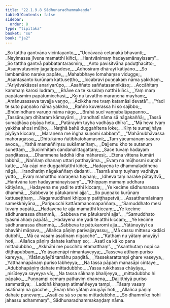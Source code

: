 ```yaml
---
title: "22.1.9.8 Sādhunaradhammakaṇḍa"
tableOfContents: false
sidebar:
  order: 8
type: "tipitaka"
basket: "su"
book: "ja2"
---
```



<DynamicBreadcrumb />

<Division number="1549" book="ja2">

<Paragraph number="2892" type="verses" book="ja2">
_So tattha gantvāna vicintayanto,_  
_“Uccāvacā cetanakā bhavanti;_  
_Nayimassa jīvena mamatthi kiñci,_  
_Hantvānimaṃ hadayamānayissaṃ”._  

</Paragraph>

</Division>
<Division number="1550" book="ja2">

<Paragraph number="2893" type="verses" book="ja2">
_So tattha gantvā pabbatantarasmiṃ,_  
_Anto pavisitvāna paduṭṭhacitto;_  
_Asaṃvutasmiṃ jagatippadese,_  
_Adhosiraṃ dhārayi kātiyāno._  

</Paragraph>

</Division>
<Division number="1551" book="ja2">

<Paragraph number="2894" type="verses" book="ja2">
_So lambamāno narake papāte,_  
_Mahabbhaye lomahaṃse vidugge;_  
_Asantasanto kurūnaṃ kattuseṭṭho,_  
_Iccabravi puṇṇakaṃ nāma yakkhaṃ._  

</Paragraph>

</Division>
<Division number="1552" book="ja2">

<Paragraph number="2895" type="verses" book="ja2">
_“Ariyāvakāsosi anariyarūpo,_  
_Asaññato saññatasannikāso;_  
_Accāhitaṃ kammaṃ karosi ludraṃ,_  
_Bhāve ca te kusalaṃ natthi kiñci._  

</Paragraph>

</Division>
<Division number="1553" book="ja2">

<Paragraph number="2896" type="verses" book="ja2">
_Yaṃ maṃ papātasmiṃ papātumicchasi,_  
_Ko nu tavattho maraṇena mayhaṃ;_  
_Amānusasseva tavajja vaṇṇo,_  
_Ācikkha me tvaṃ katamāsi devatā”._  

</Paragraph>

</Division>
<Division number="1554" book="ja2">

<Paragraph number="2897" type="verses" book="ja2">
_“Yadi te suto puṇṇako nāma yakkho,_  
_Rañño kuverassa hi so sajibbo;_  
_Bhūmindharo varuṇo nāma nāgo,_  
_Brahā sucī vaṇṇabalūpapanno._  

</Paragraph>

</Division>
<Division number="1555" book="ja2">

<Paragraph number="2898" type="verses" book="ja2">
_Tassānujaṃ dhītaraṃ kāmayāmi,_  
_Irandhatī nāma sā nāgakaññā;_  
_Tassā sumajjhāya piyāya hetu,_  
_Patārayiṃ tuyha vadhāya dhīra”._  

</Paragraph>

</Division>
<Division number="1556" book="ja2">

<Paragraph number="2899" type="verses" book="ja2">
_“Mā heva tvaṃ yakkha ahosi mūḷho,_  
_Naṭṭhā bahū duggahītena loke;_  
_Kiṃ te sumajjhāya piyāya kiccaṃ,_  
_Maraṇena me iṅgha suṇomi sabbaṃ”._  

</Paragraph>

</Division>
<Division number="1557" book="ja2">

<Paragraph number="2900" type="verses" book="ja2">
_“Mahānubhāvassa mahoragassa,_  
_Dhītukāmo ñātibhatohamasmi;_  
_Taṃ yācamānaṃ sasuro avoca,_  
_Yathā mamaññiṃsu sukāmanītaṃ._  

</Paragraph>

</Division>
<Division number="1558" book="ja2">

<Paragraph number="2901" type="verses" book="ja2">
_Dajjemu kho te sutanuṃ sunettaṃ,_  
_Sucimhitaṃ candanalittagattaṃ;_  
_Sace tuvaṃ hadayaṃ paṇḍitassa,_  
_Dhammena laddhā idha māharesi;_  
_Etena vittena kumāri labbhā,_  
_Naññaṃ dhanaṃ uttari patthayāma._  

</Paragraph>

</Division>
<Division number="1559" book="ja2">

<Paragraph number="2902" type="verses" book="ja2">
_Evaṃ na mūḷhosmi suṇohi katte,_  
_Na cāpi me duggahitatthi kiñci;_  
_Hadayena te dhammaladdhena nāgā,_  
_Irandhatiṃ nāgakaññaṃ dadanti._  

</Paragraph>

</Division>
<Division number="1560" book="ja2">

<Paragraph number="2903" type="verses" book="ja2">
_Tasmā ahaṃ tuyhaṃ vadhāya yutto,_  
_Evaṃ mamattho maraṇena tuyhaṃ;_  
_Idheva taṃ narake pātayitvā,_  
_Hantvāna taṃ hadayamānayissaṃ”._  

</Paragraph>

</Division>
<Division number="1561" book="ja2">

<Paragraph number="2904" type="verses" book="ja2">
_“Khippaṃ mamaṃ uddhara kātiyāna,_  
_Hadayena me yadi te atthi kiccaṃ;_  
_Ye kecime sādhunarassa dhammā,_  
_Sabbeva te pātukaromi ajja”._  

</Paragraph>

</Division>
<Division number="1562" book="ja2">

<Paragraph number="2905" type="verses" book="ja2">
_So puṇṇako kurūnaṃ kattuseṭṭhaṃ,_  
_Nagamuddhani khippaṃ patiṭṭhapetvā;_  
_Assatthamāsīnaṃ samekkhiyāna,_  
_Paripucchi kattāramanomapaññaṃ._  

</Paragraph>

</Division>
<Division number="1563" book="ja2">

<Paragraph number="2906" type="verses" book="ja2">
_“Samuddhato mesi tuvaṃ papātā,_  
_Hadayena te ajja mamatthi kiccaṃ;_  
_Ye kecime sādhunarassa dhammā,_  
_Sabbeva me pātukarohi ajja”._  

</Paragraph>

</Division>
<Division number="1564" book="ja2">

<Paragraph number="2907" type="verses" book="ja2">
_“Samuddhato tyasmi ahaṃ papātā,_  
_Hadayena me yadi te atthi kiccaṃ;_  
_Ye kecime sādhunarassa dhammā,_  
_Sabbeva te pātukaromi ajja._  

</Paragraph>

</Division>
<Division number="1565" book="ja2">

<Paragraph number="2908" type="verses" book="ja2">
_Yātānuyāyī ca bhavāhi māṇava,_  
_Allañca pāṇiṃ parivajjayassu;_  
_Mā cassu mittesu kadāci dubbhī,_  
_Mā ca vasaṃ asatīnaṃ nigacche”._  

</Paragraph>

</Division>
<Division number="1566" book="ja2">

<Paragraph number="2909" type="verses" book="ja2">
_“Kathaṃ nu yātaṃ anuyāyī hoti,_  
_Allañca pāṇiṃ dahate kathaṃ so;_  
_Asatī ca kā ko pana mittadubbho,_  
_Akkhāhi me pucchito etamatthaṃ”._  

</Paragraph>

</Division>
<Division number="1567" book="ja2">

<Paragraph number="2910" type="verses" book="ja2">
_“Asanthutaṃ nopi ca diṭṭhapubbaṃ,_  
_Yo āsanenāpi nimantayeyya;_  
_Tasseva atthaṃ puriso kareyya,_  
_Yātānuyāyīti tamāhu paṇḍitā._  

</Paragraph>

</Division>
<Division number="1568" book="ja2">

<Paragraph number="2911" type="verses" book="ja2">
_Yassekarattampi ghare vaseyya,_  
_Yatthannapānaṃ puriso labheyya;_  
_Na tassa pāpaṃ manasāpi cintaye,_  
_Adubbhapāṇiṃ dahate mittadubbho._  

</Paragraph>

</Division>
<Division number="1569" book="ja2">

<Paragraph number="2912" type="verses" book="ja2">
_Yassa rukkhassa chāyāya,_  
_nisīdeyya sayeyya vā;_  
_Na tassa sākhaṃ bhañjeyya,_  
_mittadubbho hi pāpako._  

</Paragraph>

</Division>
<Division number="1570" book="ja2">

<Paragraph number="2913" type="verses" book="ja2">
_Puṇṇampi cemaṃ pathaviṃ dhanena,_  
_Dajjitthiyā puriso sammatāya;_  
_Laddhā khaṇaṃ atimaññeyya tampi,_  
_Tāsaṃ vasaṃ asatīnaṃ na gacche._  

</Paragraph>

</Division>
<Division number="1571" book="ja2">

<Paragraph number="2914" type="verses" book="ja2">
_Evaṃ kho yātaṃ anuyāyī hoti,_  
_Allañca pāṇiṃ dahate punevaṃ;_  
_Asatī ca sā so pana mittadubbho,_  
_So dhammiko hohi jahassu adhammaṃ”._  


</Paragraph>
</Division>

<Paragraph number="2915" type="center" book="ja2">
Sādhunaradhammakaṇḍaṃ nāma.
</Paragraph>
